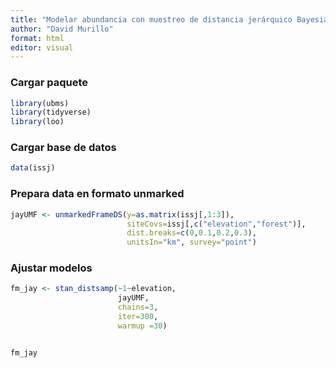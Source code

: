 ---
title: "Modelar abundancia con muestreo de distancia jerárquico Bayesiano (ubms)"
author: "David Murillo"
format: html
editor: visual
---

::: panel-tabset
### Cargar paquete

```{r, warning=FALSE, message=FALSE}
library(ubms)
library(tidyverse)
library(loo)
```

### Cargar base de datos

```{r}
data(issj)
```

### Prepara data en formato unmarked

```{r}

jayUMF <- unmarkedFrameDS(y=as.matrix(issj[,1:3]),
                          siteCovs=issj[,c("elevation","forest")],
                          dist.breaks=c(0,0.1,0.2,0.3),
                          unitsIn="km", survey="point")
```

### Ajustar modelos

```{r, warning=FALSE, message=FALSE}

fm_jay <- stan_distsamp(~1~elevation, 
                        jayUMF, 
                        chains=3, 
                        iter=300,
                        warmup =30)



```

```{r}
fm_jay
```


:::
